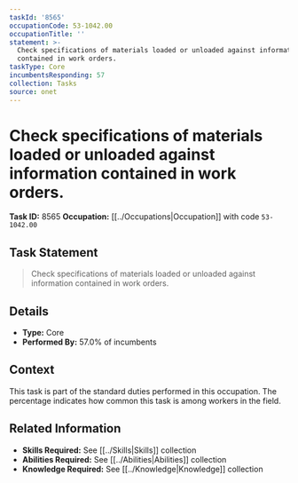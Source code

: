 ```yaml
---
taskId: '8565'
occupationCode: 53-1042.00
occupationTitle: ''
statement: >-
  Check specifications of materials loaded or unloaded against information
  contained in work orders.
taskType: Core
incumbentsResponding: 57
collection: Tasks
source: onet
---
```

# Check specifications of materials loaded or unloaded against information contained in work orders.

**Task ID:** 8565
**Occupation:** [[../Occupations|Occupation]] with code `53-1042.00`

## Task Statement

> Check specifications of materials loaded or unloaded against information contained in work orders.

## Details

- **Type:** Core
- **Performed By:** 57.0% of incumbents

## Context

This task is part of the standard duties performed in this occupation. The percentage indicates how common this task is among workers in the field.

## Related Information

- **Skills Required:** See [[../Skills|Skills]] collection
- **Abilities Required:** See [[../Abilities|Abilities]] collection
- **Knowledge Required:** See [[../Knowledge|Knowledge]] collection
